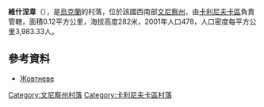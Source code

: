 {{coord|49|36|24|N|28|23|29|E|scale:30000|display=title}}

'''維什涅韋'''（{{lang-uk|Вишневе}}），是[[烏克蘭|烏克蘭]]的村落，位於該國西南部[[文尼察州|文尼察州]]，由[[卡利尼夫卡區|卡利尼夫卡區]]負責管轄，面積0.12平方公里，海拔高度282米，2001年人口478，人口密度每平方公里3,983.33人。

==參考資料==
* [https://web.archive.org/web/20160611022653/http://w1.c1.rada.gov.ua/pls/z7502/A005?rdat1=27.07.2013&rf7571=1957 Жовтневе]

[[Category:文尼察州村落|Category:文尼察州村落]]
[[Category:卡利尼夫卡區村落|Category:卡利尼夫卡區村落]]


{{Vinnytsia-geo-stub}}